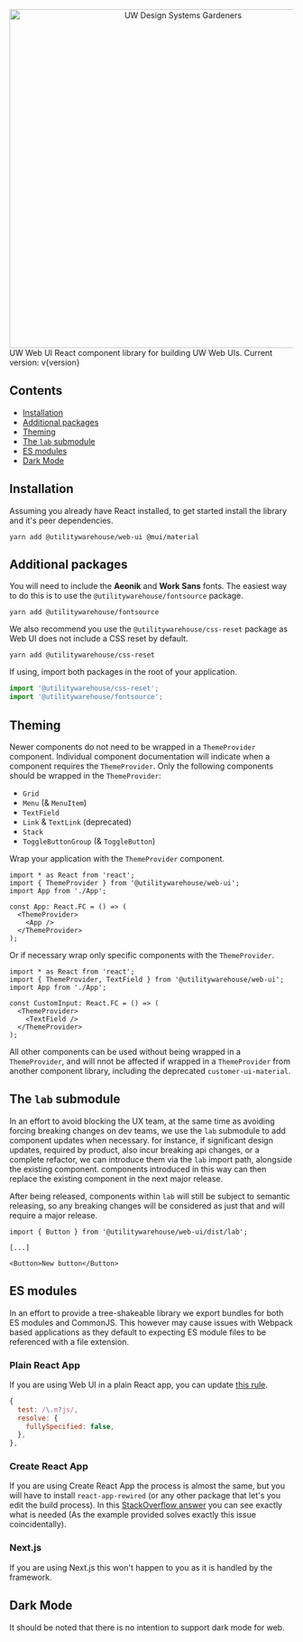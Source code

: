 
<Analytics />

<Meta title="Web UI / Introduction" />

<Unstyled>
  <Flex direction="column" align="center" pb={6}>
    <img
      src="gardening.png"
      alt="UW Design Systems Gardeners"
      title="UW Design Systems Gardeners"
      width="600"
    />
    <Flex direction="column" gap={4} align="center">
      <Heading variant="displayHeading">UW Web UI</Heading>
      <Flex direction="column" gap={1} align="center">
        <Text variant="subtitle">React component library for building UW Web UIs.</Text>
        <Text>Current version: v{version}</Text>
      </Flex>
    </Flex>
  </Flex>
</Unstyled>

## Contents

- [Installation](#installation)
- [Additional packages](#additional-packages)
- [Theming](#theming)
- [The `lab` submodule](#the-lab-submodule)
- [ES modules](#es-modules)
- [Dark Mode](#dark-mode)

## Installation

Assuming you already have React installed, to get started install the library and it's peer dependencies.

```console
yarn add @utilitywarehouse/web-ui @mui/material
```

## Additional packages

You will need to include the **Aeonik** and **Work Sans** fonts. The
easiest way to do this is to use the `@utilitywarehouse/fontsource` package.

```console
yarn add @utilitywarehouse/fontsource
```

We also recommend you use the `@utilitywarehouse/css-reset` package as Web UI does
not include a CSS reset by default.

```console
yarn add @utilitywarehouse/css-reset
```

If using, import both packages in the root of your application.

```js
import '@utilitywarehouse/css-reset';
import '@utilitywarehouse/fontsource';
```

## Theming

Newer components do not need to be wrapped in a `ThemeProvider` component.
Individual component documentation will indicate when a component requires the
`ThemeProvider`. Only the following components should be wrapped in the
`ThemeProvider`:

- `Grid`
- `Menu` (& `MenuItem`)
- `TextField`
- `Link` & `TextLink` (deprecated)
- `Stack`
- `ToggleButtonGroup` (& `ToggleButton`)

Wrap your application with the `ThemeProvider` component.

```tsx
import * as React from 'react';
import { ThemeProvider } from '@utilitywarehouse/web-ui';
import App from './App';

const App: React.FC = () => (
  <ThemeProvider>
    <App />
  </ThemeProvider>
);
```

Or if necessary wrap only specific components with the `ThemeProvider`.

```tsx
import * as React from 'react';
import { ThemeProvider, TextField } from '@utilitywarehouse/web-ui';
import App from './App';

const CustomInput: React.FC = () => (
  <ThemeProvider>
    <TextField />
  </ThemeProvider>
);
```

All other components can be used without being wrapped in a `ThemeProvider`,
and will nnot be affected if wrapped in a `ThemeProvider` from another
component library, including the deprecated `customer-ui-material`.

## The `lab` submodule

In an effort to avoid blocking the UX team, at the same time as avoiding
forcing breaking changes on dev teams, we use the `lab` submodule to add
component updates when necessary. for instance, if significant design updates,
required by product, also incur breaking api changes, or a complete refactor,
we can introduce them via the `lab` import path, alongside the existing
component. components introduced in this way can then replace the existing
component in the next major release.

After being released, components within `lab` will still be subject to semantic
releasing, so any breaking changes will be considered as just that and will
require a major release.

```tsx
import { Button } from '@utilitywarehouse/web-ui/dist/lab';

[...]

<Button>New button</Button>
```

## ES modules

In an effort to provide a tree-shakeable library we export bundles for both ES
modules and CommonJS. This however may cause issues with Webpack based
applications as they default to expecting ES module files to be referenced with
a file extension.

### Plain React App

If you are using Web UI in a plain React app, you can update [this rule](https://webpack.js.org/configuration/module/#resolvefullyspecified).

```js
{
  test: /\.m?js/,
  resolve: {
    fullySpecified: false,
  },
},
```

### Create React App

If you are using Create React App the process is almost the same, but you will
have to install `react-app-rewired` (or any other package that let's you edit
the build process). In this [StackOverflow answer](https://stackoverflow.com/a/70720290) you can see exactly what
is needed (As the example provided solves exactly this issue coincidentally).

### Next.js

If you are using Next.js this won't happen to you as it is handled by the framework.

## Dark Mode

It should be noted that there is no intention to support dark mode for web.
